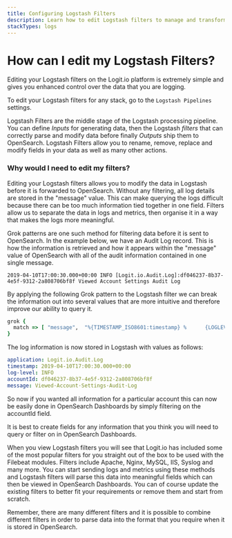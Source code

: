 ```yaml
---
title: Configuring Logstash Filters
description: Learn how to edit Logstash filters to manage and transform data in Logstash in this article from Logit.io.
stackTypes: logs
---
```


# How can I edit my Logstash Filters?

Editing your Logstash filters on the Logit.io platform is extremely simple and gives you enhanced control over the data that you are logging.

To edit your Logstash filters for any stack, go to the `Logstash Pipelines` settings.

Logstash Filters are the middle stage of the Logstash processing pipeline. You can define *Inputs* for generating data, then the Logstash *filters* that can correctly parse and modify data before finally *Outputs* ship them to OpenSearch. Logstash Filters allow you to rename, remove, replace and modify fields in your data as well as many other actions.

### Why would I need to edit my filters?
Editing your Logstash filters allows you to modify the data in Logstash before 
it is forwarded to OpenSearch. Without any filtering, all log details are stored 
in the "message" value. This can make querying the logs difficult because there 
can be too much information tied together in one field. Filters allow us to separate the data in logs and metrics, then organise it in a way that makes the logs more meaningful.

Grok patterns are one such method for filtering data before it is sent to OpenSearch. 
In the example below, we have an Audit Log record. This is how the information is retrieved and how it appears within the "message" value of OpenSearch with all of the audit information contained in one single message.

```plaintext
2019-04-10T17:00:30.000+00:00 INFO [Logit.io.Audit.Log]:df046237-8b37-4e5f-9312-2a808706bf8f Viewed Account Settings Audit Log
```

By applying the following Grok pattern to the Logstash filter we can break the information out into several values that are more intuitive and therefore improve our ability to query it.

```ruby copy
grok {
  match => [ "message",  "%{TIMESTAMP_ISO8601:timestamp} %      {LOGLEVEL:log-level} \[%{DATA:application}\]:%{UUID:accountId} %{GREEDYDATA:message}"]
}
```

The log information is now stored in Logstash with values as follows:

```yml
application: Logit.io.Audit.Log
timestamp: 2019-04-10T17:00:30.000+00:00
log-level: INFO
accountId: df046237-8b37-4e5f-9312-2a808706bf8f
message: Viewed·Account·Settings·Audit·Log
```

So now if you wanted all information for a particular account this can now be 
easily done in OpenSearch Dashboards by simply filtering on the accountId field.

<Callout type="info">
  It is best to create fields for any information that you 
  think you will need to query or filter on in OpenSearch Dashboards.
</Callout>

When you view Logstash filters you will see that Logit.io has included some of 
the most popular filters for you straight out of the box to be used with the Filebeat 
modules. Filters include Apache, Nginx, MySQL, IIS, Syslog and many more. You can 
start sending logs and metrics using these methods and Logstash filters will parse 
this data into meaningful fields which can then be viewed in OpenSearch Dashboards. 
You can of course update the existing filters to better fit your requirements or 
remove them and start from scratch.

Remember, there are many different filters and it is possible to combine different 
filters in order to parse data into the format that you require when it is stored in OpenSearch.